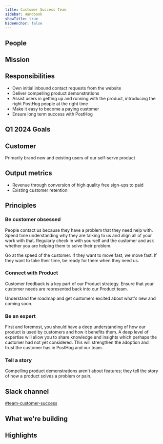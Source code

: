 ```yaml
---
title: Customer Success Team
sidebar: Handbook
showTitle: true
hideAnchor: false
---
```


## People

<TeamMembers />

## Mission

<Mission />

## Responsibilities

* Own initial inbound contact requests from the website
* Deliver compelling product demonstrations
* Assist users in getting up and running with the product, introducing the right PostHog people at the right time
* Make it easy to become a paying customer
* Ensure long term success with PostHog

## Q1 2024 Goals

<Objectives />

## Customer

Primarily brand new and existing users of our self-serve product

## Output metrics

* Revenue through conversion of high quality free sign-ups to paid
* Existing customer retention

## Principles

### Be customer obsessed

People contact us because they have a problem that they need help with.  Spend time understanding why they are talking to us and align all of your work with that.  Regularly check in with yourself and the customer and ask whether you are helping them to solve their problem.

Go at the speed of the customer.  If they want to move fast, we move fast.  If they want to take their time, be ready for them when they need us.

### Connect with Product

Customer feedback is a key part of our Product strategy.  Ensure that your customer needs are represented back into our Product team.

Understand the roadmap and get customers excited about what's new and coming soon.

### Be an expert

First and foremost, you should have a deep understanding of how our product is used by customers and how it benefits them.  A deep level of expertise will allow you to share knowledge and insights which perhaps the customer had not yet considered.  This will strengthen the adoption and trust the customer has in PostHog and our team.

### Tell a story

Compelling product demonstrations aren't about features; they tell the story of how a product solves a problem or pain.

## Slack channel

[#team-customer-success](https://posthog.slack.com/messages/team-customer-success)

## What we're building

<TeamRoadmap />

## Highlights

<RoadmapHighlights />